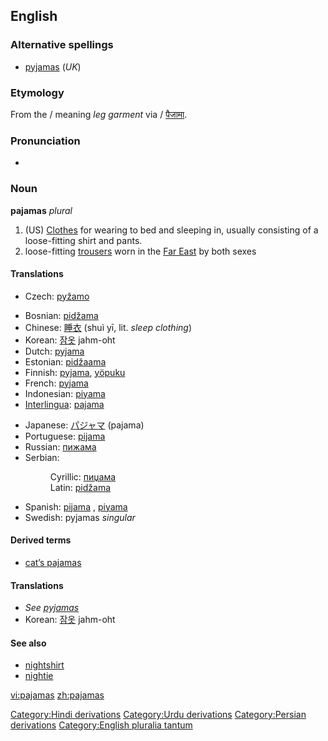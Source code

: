 <!-- NOTE: If you edit this page, please also edit "pyjamas" -->
==English==

===Alternative spellings===
*[[pyjamas]] (''UK'')

===Etymology===
From the {{Pers.}} {{FAchar|[[پايجامه]]}} {{IPA|/pɑjʤɑme}}/ meaning ''leg garment'' via {{Urd.}}/{{Hind.}} [[पैजामा]].

===Pronunciation===
*{{audio|en-us-pajamas.ogg|Audio (US)}}

===Noun===
{{wikipedia}}
'''pajamas''' ''plural''

# (US) [[Clothes]] for wearing to bed and sleeping in, usually consisting of a loose-fitting shirt and pants.
# loose-fitting [[trousers]] worn in the [[Far East]] by both sexes

====Translations====
{{trans-top|clothes for wearing to bed and sleeping in}}
*Czech: [[pyžamo]] {{n}}
{{trans-mid}}
{{trans-bottom}}
{{top}}
*Bosnian: [[pidžama]] {{f}} {{s}}
*Chinese: [[睡衣]] (shuì yī, lit. ''sleep clothing'')
*Korean: [[잠옷]] jahm-oht
*Dutch: [[pyjama]] {{m}} {{s}}
*Estonian: [[pidžaama]]
*Finnish: [[pyjama]], [[yöpuku]] {{s}}
*French: [[pyjama]] {{m}} {{s}}
*Indonesian: [[piyama]]
*[[Interlingua]]: [[pajama]]
{{mid}}
*Japanese: [[パジャマ]] (pajama)
*Portuguese: [[pijama]] {{m}} {{s}}
*Russian: [[пижама]] {{f}} {{s}}
*Serbian:
*:Cyrillic: [[пиџама]] {{f}} {{s}}
*:Latin: [[pidžama#Serbian|pidžama]] {{f}} {{s}}
*Spanish: [[pijama]] {{m}}, [[piyama]] {{f}}
*Swedish: pyjamas {{c}} ''singular''
{{bottom}}

====Derived terms====
*[[cat's pajamas|cat’s pajamas]]

====Translations====
*''See [[pyjamas#Translations|pyjamas]]''
*Korean: [[잠옷]] jahm-oht

====See also====
*[[nightshirt]]
*[[nightie]]

<!-- NOTE: If you edit this page, please also edit "pyjamas" -->

[[Category:Hindi derivations]]
[[Category:Urdu derivations]]
[[Category:Persian derivations]]
[[Category:English pluralia tantum]]

[[vi:pajamas]]
[[zh:pajamas]]